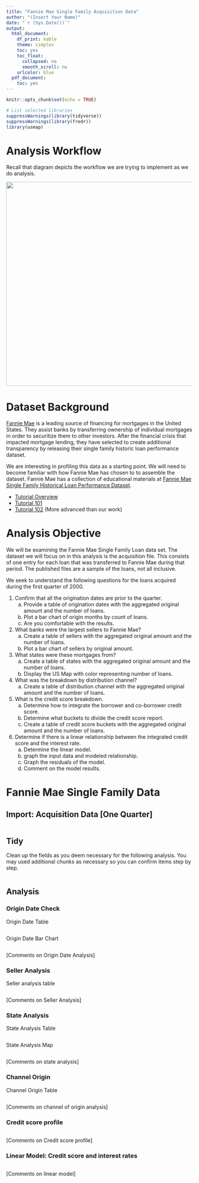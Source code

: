 ```yaml
---
title: "Fannie Mae Single Family Acquisition Data"
author: "(Insert Your Name)"
date: "`r (Sys.Date())`"
output:
  html_document:
    df_print: kable
    theme: simplex
    toc: yes
    toc_float:
      collapsed: no
      smooth_scroll: no
    urlcolor: blue
  pdf_document:
    toc: yes
---
```


```r
knitr::opts_chunk$set(echo = TRUE)
```

```r
# List selected libraries
suppressWarnings(library(tidyverse))
suppressWarnings(library(fredr))
library(usmap)
```
# Analysis Workflow

Recall that diagram depicts the workflow we are trying to implement as we do analysis.

![](../image/data-science.png){width=550px}

# Dataset Background

[Fannie Mae](https://www.fanniemae.com/portal/about-fm/what-we-do.html) is a leading source of financing for mortgages in the United States.  They assist banks by transferring ownership of individual mortgages in order to securitize them to other investors.  After the financial crisis that impacted mortgage lending, they have selected to create additional transparency by releasing their single family historic loan performance dataset. 

We are interesting in profiling this data as a starting point.  We will need to become familiar with how Fannie Mae has chosen to to assemble the dataset.  Fannie Mae has a collection of educational materials at [Fannie Mae Single Family Historical Loan Performance Dataset](https://www.fanniemae.com/portal/funding-the-market/data/loan-performance-data.html).

- [Tutorial Overview](https://fanniemae.articulate-online.com/p/7778726526/story_html5.html)
- [Tutorial 101](https://fanniemae.articulate-online.com/p/7778704184/presentation_html5.html)
- [Tutorial 102](https://fanniemae.articulate-online.com/p/7778736213/presentation_html5.html) (More advanced than our work)

# Analysis Objective

We will be examining the Fannie Mae Single Family Loan data set.  The dataset we will focus on in this analysis is the acquisition file.  This consists of one entry for each loan that was transferred to Fannie Mae during that period.  The published files are a sample of the loans, not all inclusive.

We seek to understand the following questions for the loans acquired during the first quarter of 2000.

1. Confirm that all the origination dates are prior to the quarter.
    a. Provide a table of origination dates with the aggregated original amount and the number of loans.
    b. Plot a bar chart of origin months by count of loans.
    c. Are you comfortable with the results.
2. What banks were the largest sellers to Fannie Mae?
    a. Create a table of sellers with the aggregated original amount and the number of loans.
    b. Plot a bar chart of sellers by original amount.
3. What states were these mortgages from?
    a. Create a table of states with the aggregated original amount and the number of loans.
    b. Display the US Map with color representing number of loans.
4. What was the breakdown by distribution channel?
    a. Create a table of distribution channel with the aggregated original amount and the number of loans.
5. What is the credit score breakdown.  
    a. Determine how to integrate the borrower and co-borrower credit score.
    b. Determine what buckets to divide the credit score report.
    c. Create a table of credit score buckets with the aggregated original amount and the number of loans.
6. Determine if there is a linear relationship between the integrated credit score and the interest rate.
    a. Determine the linear model.
    b. graph the input data and modeled relationship.
    c. Graph the residuals of the model.
    d. Comment on the model results.

# Fannie Mae Single Family Data

## Import: Acquisition Data [One Quarter]

```r

```

## Tidy

Clean up the fields as you deem necessary for the following analysis.  You may used additional chunks as necessary so you can confirm items step by step.

```r

```

## Analysis

### Origin Date Check

Origin Date Table

```r


```

Origin Date Bar Chart

```r

```

[Comments on Origin Date Analysis]

### Seller Analysis

Seller analysis table

```r

```

[Comments on Seller Analysis]

### State Analysis

State Analysis Table 

```r

```

State Analysis Map

```r

```

[Comments on state analysis]

### Channel Origin

Channel Origin Table
```r

```

[Comments on channel of origin analysis]

### Credit score profile

```r

```

[Comments on Credit score profile]


### Linear Model: Credit score and interest rates

```r


```

[Comments on linear model]

